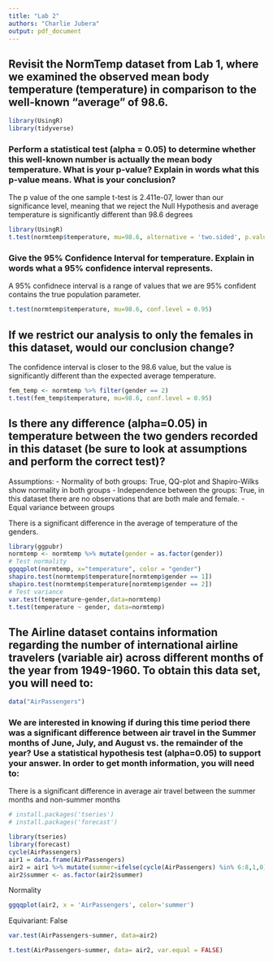 ```yaml
---
title: "Lab 2"
authors: "Charlie Jubera"
output: pdf_document
---
```


## Revisit the NormTemp dataset from Lab 1, where we examined the observed mean body temperature (temperature) in comparison to the well-known “average” of 98.6.
```r
library(UsingR)
library(tidyverse)
```

### Perform a statistical test (alpha = 0.05) to determine whether this well-known number is actually the mean body temperature. What is your p-value? Explain in words what this p-value means. What is your conclusion?

The p value of the one sample t-test is 2.411e-07, lower than our significance level, meaning that we reject the Null Hypothesis and average temperature is significantly different than 98.6 degrees
```r
library(UsingR)
t.test(normtemp$temperature, mu=98.6, alternative = 'two.sided', p.value=0.05)
```
### Give the 95% Confidence Interval for temperature. Explain in words what a 95% confidence interval represents.

A 95% confidnece interval is a range of values that we are 95% confident contains the true population parameter. 
```r
t.test(normtemp$temperature, mu=98.6, conf.level = 0.95)
```
## If we restrict our analysis to only the females in this dataset, would our conclusion change?

The confidence interval is closer to the 98.6 value, but the value is significantly different than the expected average temperature.
```r
fem_temp <- normtemp %>% filter(gender == 2) 
t.test(fem_temp$temperature, mu=98.6, conf.level = 0.95)
```

## Is there any difference (alpha=0.05) in temperature between the two genders recorded in this dataset (be sure to look at assumptions and perform the correct test)?

Assumptions:
- Normality of both groups: True, QQ-plot and Shapiro-Wilks show normality in both groups
- Independence between the groups: True, in this dataset there are no observations that are both male and female.
- Equal variance between groups

There is a significant difference in the average of temperature of the genders. 
```r
library(ggpubr)
normtemp <- normtemp %>% mutate(gender = as.factor(gender))
# Test normality
ggqqplot(normtemp, x="temperature", color = "gender")
shapiro.test(normtemp$temperature[normtemp$gender == 1])
shapiro.test(normtemp$temperature[normtemp$gender == 2])
# Test variance 
var.test(temperature~gender,data=normtemp)
t.test(temperature ~ gender, data=normtemp)
```
## The Airline dataset contains information regarding the number of international airline travelers (variable air) across different months of the year from 1949-1960. To obtain this data set, you will need to:
```r
data("AirPassengers")
```

### We are interested in knowing if during this time period there was a significant difference between air travel in the Summer months of June, July, and August vs. the remainder of the year? Use a statistical hypothesis test (alpha=0.05) to support your answer. In order to get month information, you will need to:

There is a significant difference in average air travel between the summer months and non-summer months
```r
# install.packages('tseries')
# install.packages('forecast')

library(tseries)
library(forecast)
cycle(AirPassengers)
air1 = data.frame(AirPassengers) 
air2 = air1 %>% mutate(summer=ifelse(cycle(AirPassengers) %in% 6:8,1,0))
air2$summer <- as.factor(air2$summer)
```
Normality
```r
ggqqplot(air2, x = 'AirPassengers', color='summer')
```
Equivariant: False
```r
var.test(AirPassengers~summer, data=air2)
```
```r
t.test(AirPassengers~summer, data= air2, var.equal = FALSE)
```





